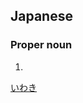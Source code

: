 ==Japanese==
{{ja-kanjitab|岩|木}}

===Proper noun===
{{ja-pos|proper|いわき}}

# {{surname|lang=ja}}

[[Category:Japanese surnames|いわき]]